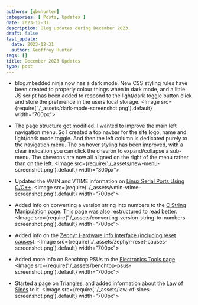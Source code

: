 ```yaml
---
authors: [gbmhunter]
categories: [ Posts, Updates ]
date: 2023-12-31
description: Blog updates during December 2023.
draft: false
last_update:
  date: 2023-12-31
  author: Geoffrey Hunter
tags: []
title: December 2023 Updates
type: post
---
```


* blog.mbedded.ninja now has a dark mode. New CSS styling rules have been created to properly colour things when in dark mode, and a little JS script has been added to respond to the light/dark toggle button click and store the preference in the users local storage.
    <Image src={require('./_assets/dark-mode-screenshot.png').default} width="700px"></Image>

* The page structure got modified. I wanted to improve the main left navigation menu. So I created a top navbar for the site logo, name and light/dark mode toggle. And then the left column is dedicated purely to the navigation menu. The on hover styling has been improved, with a clear indication you can click the chevron to expand/collapse a sub-menu. The chevrons are now all aligned on the right of the menu rather than on the left.
    <Image src={require('./_assets/new-menu-screenshot.png').default} width="300px"></Image>

* Updated the VMIN and VTIME information on [Linux Serial Ports Using C/C++](/programming/operating-systems/linux/linux-serial-ports-using-c-cpp/).
    <Image src={require('./_assets/vmin-vtime-screenshot.png').default} width="700px"></Image>

* Added info on converting a version string into numbers to the [C String Manipulation page](/programming/languages/c/string-manipulation-in-c/#converting-a-version-string-to-numbers). This page was also restructured to read better.
    <Image src={require('./_assets/converting-version-string-to-numbers-screenshot.png').default} width="700px"></Image>

* Added info on the [Zephyr Hardware Info Interface (including reset causes)](/programming/operating-systems/zephyr/#hardware-info).
    <Image src={require('./_assets/zephyr-reset-causes-screenshot.png').default} width="700px"></Image>

* Added more info on Benchtop PSUs to the [Electronics Tools page](/electronics/tools/).
    <Image src={require('./_assets/benchtop-psus-screenshot.png').default} width="700px"></Image>

* Started a page on [Triangles](/mathematics/geometry/triangles/), and added information about the [Law of Sines](/mathematics/geometry/triangles/#law-of-sines) to it.
    <Image src={require('./_assets/law-of-sines-screenshot.png').default} width="700px"></Image>
